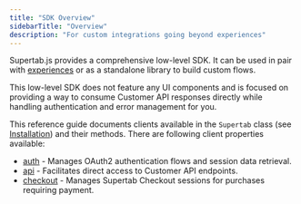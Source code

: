 ```yaml
---
title: "SDK Overview"
sidebarTitle: "Overview"
description: "For custom integrations going beyond experiences"
---
```


Supertab.js provides a comprehensive low-level SDK. It can be used in pair with [experiences](/supertab-js/experiences/starting-experiences) or as a standalone library to build custom flows.

This low-level SDK does not feature any UI components and is focused on providing a way to consume Customer API responses directly while handling authentication and error management for you.

This reference guide documents clients available in the `Supertab` class (see [Installation](/supertab-js/installation)) and their methods. There are following client properties available:

- <a href="/supertab-js/reference/auth">auth</a> - Manages OAuth2 authentication
  flows and session data retrieval.
- <a href="/supertab-js/reference/api">api</a> - Facilitates direct access to Customer
  API endpoints.
- <a href="/supertab-js/reference/checkout">checkout</a> - Manages Supertab
  Checkout sessions for purchases requiring payment.
